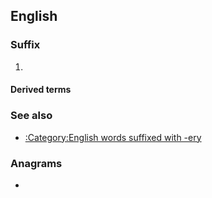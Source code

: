 {{also|ry|ry.|(ry|Ry.}}
==English==

===Suffix===
{{en-suffix|cat2=noun-forming suffixes}}

# {{alternative form of|-ery|lang=en}}

====Derived terms====
{{suffixsee|en}}

===See also===
* [[:Category:English words suffixed with -ery]]

===Anagrams===
* {{anagrams|en|a=ry|yr}}